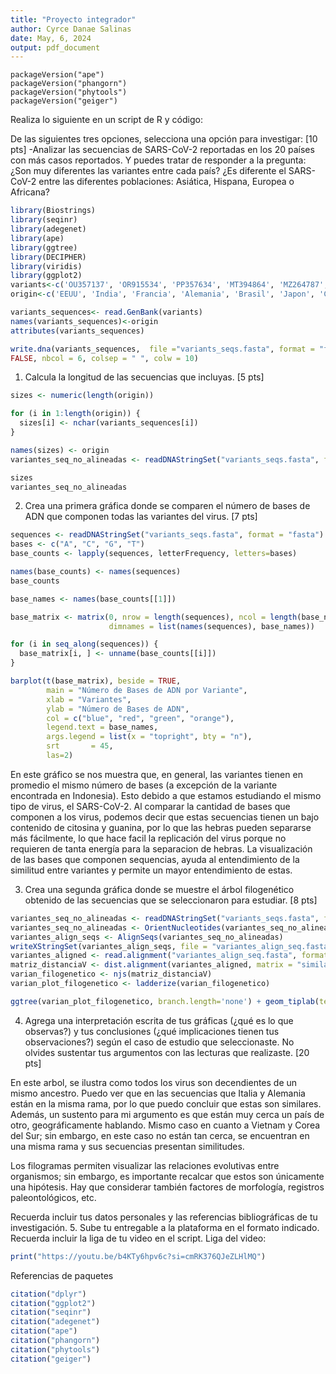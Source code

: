 ```yaml
---
title: "Proyecto integrador"
author: Cyrce Danae Salinas
date: May, 6, 2024
output: pdf_document
---
```


```
packageVersion("ape")
packageVersion("phangorn")
packageVersion("phytools")
packageVersion("geiger")
```
Realiza lo siguiente en un script de R y código:

De las siguientes tres opciones, selecciona una opción para investigar: [10 pts]
-Analizar las secuencias de SARS-CoV-2 reportadas en los 20 países con más casos reportados. Y puedes tratar de responder a la pregunta: ¿Son muy diferentes las variantes entre cada país? ¿Es diferente el SARS-CoV-2 entre las diferentes poblaciones: Asiática, Hispana, Europea o Africana?

```r
library(Biostrings)
library(seqinr)
library(adegenet)
library(ape)
library(ggtree)
library(DECIPHER)
library(viridis)
library(ggplot2)
variants<-c('OU357137', 'OR915534', 'PP357634', 'MT394864', 'MZ264787', 'BS005473', 'PP584657', 'OU471383', 'OY707335', 'MT635445','OR073431', 'OU014289', 'ON532638','PP425377','MW692797','MW553297','LR877734','MW884227','MT889692','MZ570448')
origin<-c('EEUU', 'India', 'Francia', 'Alemania', 'Brasil', 'Japon', 'CoreaSur', 'Italia', 'ReinoUnido', 'Rusia', 'Turquia', 'Espana', 'Austria', 'Vietnam','Taiwan','Argentina','PaisesBajos','Mexico','Iran','Indonesia')

variants_sequences<- read.GenBank(variants)
names(variants_sequences)<-origin
attributes(variants_sequences)

write.dna(variants_sequences,  file ="variants_seqs.fasta", format = "fasta", append =
FALSE, nbcol = 6, colsep = " ", colw = 10)
```


1. Calcula la longitud de las secuencias que incluyas. [5 pts]
```r
sizes <- numeric(length(origin))

for (i in 1:length(origin)) {
  sizes[i] <- nchar(variants_sequences[i])
}

names(sizes) <- origin
variantes_seq_no_alineadas <- readDNAStringSet("variants_seqs.fasta", format = "fasta")
```
```r
sizes
variantes_seq_no_alineadas
```
2. Crea una primera gráfica donde se comparen el número de bases de ADN que componen todas las variantes del virus. [7 pts]
```r
sequences <- readDNAStringSet("variants_seqs.fasta", format = "fasta")
bases <- c("A", "C", "G", "T")
base_counts <- lapply(sequences, letterFrequency, letters=bases)

names(base_counts) <- names(sequences)
base_counts

base_names <- names(base_counts[[1]])

base_matrix <- matrix(0, nrow = length(sequences), ncol = length(base_names), 
                      dimnames = list(names(sequences), base_names))

for (i in seq_along(sequences)) {
  base_matrix[i, ] <- unname(base_counts[[i]])
}
```
```r
barplot(t(base_matrix), beside = TRUE, 
        main = "Número de Bases de ADN por Variante",
        xlab = "Variantes",
        ylab = "Número de Bases de ADN",
        col = c("blue", "red", "green", "orange"),
        legend.text = base_names,
        args.legend = list(x = "topright", bty = "n"),
        srt       = 45,
        las=2)
```
En este gráfico se nos muestra que, en general, las variantes tienen en promedio el mismo número de bases (a excepción de la variante encontrada en Indonesia). Esto debido a que estamos estudiando el mismo tipo de virus, el SARS-CoV-2. 
Al comparar la cantidad de bases que componen a los virus, podemos decir que estas secuencias tienen un bajo contenido de citosina y guanina, por lo que las hebras pueden separarse más fácilmente, lo que hace facil la replicación del virus porque no requieren de tanta energía para la separacion de hebras. La visualización de las bases que componen sequencias, ayuda al entendimiento de la similitud entre variantes y permite un mayor entendimiento de estas.

3. Crea una segunda gráfica donde se muestre el árbol filogenético obtenido de las secuencias que se seleccionaron para estudiar. [8 pts]
```r
variantes_seq_no_alineadas <- readDNAStringSet("variants_seqs.fasta", format = "fasta")
variantes_seq_no_alineadas <- OrientNucleotides(variantes_seq_no_alineadas)
variantes_align_seqs <- AlignSeqs(variantes_seq_no_alineadas)
writeXStringSet(variantes_align_seqs, file = "variantes_align_seq.fasta")
variantes_aligned <- read.alignment("variantes_align_seq.fasta", format = "fasta")
matriz_distanciaV <- dist.alignment(variantes_aligned, matrix = "similarity")
varian_filogenetico <- njs(matriz_distanciaV)
varian_plot_filogenetico <- ladderize(varian_filogenetico)

```
```r
ggtree(varian_plot_filogenetico, branch.length='none') + geom_tiplab(text=element_text(size=3)) + xlim(0, 13)

```

4. Agrega una interpretación escrita de tus gráficas (¿qué es lo que observas?) y tus conclusiones (¿qué implicaciones tienen tus observaciones?) según el caso de estudio que seleccionaste. No olvides sustentar tus argumentos con las lecturas que realizaste. [20 pts]

En este arbol, se ilustra como todos los virus son decendientes de un mismo ancestro. 
Puedo ver que en las secuencias que Italia y Alemania están en la misma rama, por lo que puedo concluir que estas son similares. Además, un sustento para mi argumento es que están muy cerca un país de otro, geográficamente hablando.
Mismo caso en cuanto a Vietnam y Corea del Sur; sin embargo, en este caso no están tan cerca, se encuentran en una misma rama y sus secuencias presentan similitudes.

Los filogramas permiten visualizar las relaciones evolutivas entre organismos; sin embargo, es importante recalcar que estos son únicamente una hipótesis. Hay que considerar también factores de morfología, registros paleontológicos, etc. 

Recuerda incluir tus datos personales y las referencias bibliográficas de tu investigación.
5. Sube tu entregable a la plataforma en el formato indicado. Recuerda incluir la liga de tu video en el script.
Liga del video: 
```r
print("https://youtu.be/b4KTy6hpv6c?si=cmRK376QJeZLHlMQ")
```
Referencias de paquetes

```r

citation("dplyr")
citation("ggplot2")
citation("seqinr")
citation("adegenet")
citation("ape")
citation("phangorn")
citation("phytools")
citation("geiger")

```

